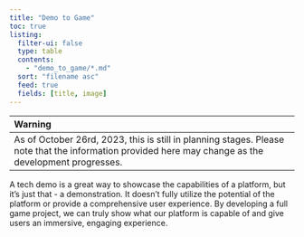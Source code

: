 ```yaml
---
title: "Demo to Game"
toc: true
listing:
  filter-ui: false
  type: table
  contents:
    - "demo_to_game/*.md"
  sort: "filename asc"
  feed: true
  fields: [title, image]
---
```


| Warning                                                                                                                                              |
| :--------------------------------------------------------------------------------------------------------------------------------------------------- |
| As of October 26rd, 2023, this is still in planning stages. Please note that the information provided here may change as the development progresses. |

A tech demo is a great way to showcase the capabilities of a platform, but it's just that - a demonstration. It doesn't fully utilize the potential of the platform or provide a comprehensive user experience. By developing a full game project, we can truly show what our platform is capable of and give users an immersive, engaging experience.
